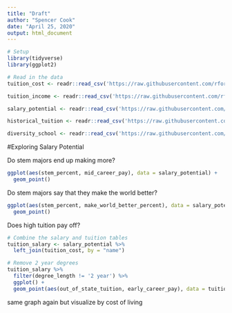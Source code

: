 ```yaml
---
title: "Draft"
author: "Spencer Cook"
date: "April 25, 2020"
output: html_document
---
```


```r
# Setup
library(tidyverse)
library(ggplot2)
```

```r
# Read in the data
tuition_cost <- readr::read_csv('https://raw.githubusercontent.com/rfordatascience/tidytuesday/master/data/2020/2020-03-10/tuition_cost.csv')

tuition_income <- readr::read_csv('https://raw.githubusercontent.com/rfordatascience/tidytuesday/master/data/2020/2020-03-10/tuition_income.csv') 

salary_potential <- readr::read_csv('https://raw.githubusercontent.com/rfordatascience/tidytuesday/master/data/2020/2020-03-10/salary_potential.csv')

historical_tuition <- readr::read_csv('https://raw.githubusercontent.com/rfordatascience/tidytuesday/master/data/2020/2020-03-10/historical_tuition.csv')

diversity_school <- readr::read_csv('https://raw.githubusercontent.com/rfordatascience/tidytuesday/master/data/2020/2020-03-10/diversity_school.csv')
```


#Exploring Salary Potential

Do stem majors end up making more?
```r
ggplot(aes(stem_percent, mid_career_pay), data = salary_potential) +
  geom_point()
```

Do stem majors say that they make the world better?
```r
ggplot(aes(stem_percent, make_world_better_percent), data = salary_potential) +
  geom_point()
```



Does high tuition pay off?
```r
# Combine the salary and tuition tables
tuition_salary <- salary_potential %>%
  left_join(tuition_cost, by = "name")

# Remove 2 year degrees
tuition_salary %>%
  filter(degree_length != '2 year') %>%
  ggplot() +
  geom_point(aes(out_of_state_tuition, early_career_pay), data = tuition_salary)
```

same graph again but visualize by cost of living



